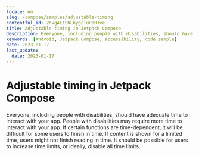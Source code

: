 ```yaml
---
locale: en
slug: /compose/samples/adjustable-timing
contentful_id: 26VgAE1SNLhygcluRpRJve
title: Adjustable timing in Jetpack Compose
description: Everyone, including people with disabilities, should have adequate time to interact with your app.
keywords: [Android, Jetpack Compose, accessibility, code sample]
date: 2023-01-17
last_update:
  date: 2023-01-17
---
```


# Adjustable timing in Jetpack Compose

Everyone, including people with disabilities, should have adequate time to interact with your app. People with disabilities may require more time to interact with your app. If certain functions are time-dependent, it will be difficult for some users to finish in time. If content is shown for a limited time, users might not finish reading in time. It should be possible for users to increase time limits, or ideally, disable all time limits.

<CodeSample id="screen-timing" platform="compose" locale="en"/>
